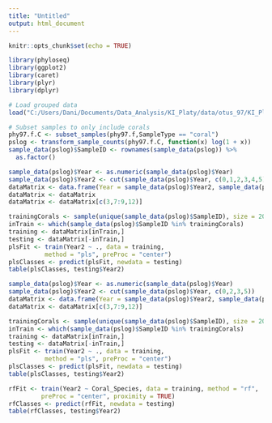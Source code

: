```yaml
---
title: "Untitled"
output: html_document
---
```


```r
knitr::opts_chunk$set(echo = TRUE)

library(phyloseq)
library(ggplot2)
library(caret)
library(plyr)
library(dplyr)

# Load grouped data
load("C:/Users/Dani/Documents/Data_Analysis/KI_Platy/data/otus_97/KI_Platy_f_grouped.RData")

```

```r
# Subset samples to only include corals
phy97.f.C <- subset_samples(phy97.f,SampleType == "coral")
pslog <- transform_sample_counts(phy97.f.C, function(x) log(1 + x))
sample_data(pslog)$SampleID <- rownames(sample_data(pslog)) %>%
  as.factor()

sample_data(pslog)$Year <- as.numeric(sample_data(pslog)$Year)
sample_data(pslog)$Year2 <- cut(sample_data(pslog)$Year, c(0,1,2,3,4,5))
dataMatrix <- data.frame(Year = sample_data(pslog)$Year2, sample_data(pslog))
dataMatrix <- dataMatrix
dataMatrix <- dataMatrix[c(3,7:9,12)]

trainingCorals <- sample(unique(sample_data(pslog)$SampleID), size = 200)
inTrain <- which(sample_data(pslog)$SampleID %in% trainingCorals)
training <- dataMatrix[inTrain,]
testing <- dataMatrix[-inTrain,]
plsFit <- train(Year2 ~ ., data = training,
		  method = "pls", preProc = "center")
plsClasses <- predict(plsFit, newdata = testing)
table(plsClasses, testing$Year2)

sample_data(pslog)$Year <- as.numeric(sample_data(pslog)$Year)
sample_data(pslog)$Year2 <- cut(sample_data(pslog)$Year, c(0,2,3,5))
dataMatrix <- data.frame(Year = sample_data(pslog)$Year2, sample_data(pslog))
dataMatrix <- dataMatrix[c(3,7:9,12)]

trainingCorals <- sample(unique(sample_data(pslog)$SampleID), size = 200)
inTrain <- which(sample_data(pslog)$SampleID %in% trainingCorals)
training <- dataMatrix[inTrain,]
testing <- dataMatrix[-inTrain,]
plsFit <- train(Year2 ~ ., data = training,
		  method = "pls", preProc = "center")
plsClasses <- predict(plsFit, newdata = testing)
table(plsClasses, testing$Year2)

rfFit <- train(Year2 ~ Coral_Species, data = training, method = "rf",
 		 preProc = "center", proximity = TRUE)
rfClasses <- predict(rfFit, newdata = testing)
table(rfClasses, testing$Year2)
```